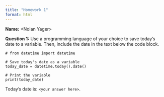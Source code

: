 ```yaml
---
title: "Homework 1"
format: html
---
```


__Name:__ \<Nolan Yager\>


__Question 1:__ Use a programming language of your choice to save today's date to a variable.
Then, include the date in the text below the code block.

```
# from datetime import datetime

# Save today's date as a variable
today_date = datetime.today().date()

# Print the variable
print(today_date)

```

Today's date is: `<your answer here>`.